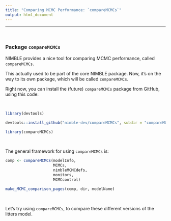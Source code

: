 ```yaml
---
title: "Comparing MCMC Performance: `compareMCMCs`"
output: html_document
---
```


---

\   


### Package `compareMCMCs`

NIMBLE provides a nice tool for comparing MCMC performance, called `compareMCMCs`.

This actually used to be part of the core NIMBLE package.  Now, it's on the way to its own package, which will be called `compareMCMCs`.

Right now, you can install the (future) `compareMCMCs` package from GitHub, using this code:

\   

```r
library(devtools)

devtools::install_github("nimble-dev/compareMCMCs", subdir = "compareMCMCs")

library(compareMCMCs)
```

\   


The general framework for using `compareMCMCs` is:

```r
comp <- compareMCMCs(modelInfo,
                     MCMCs,
                     nimbleMCMCdefs,
                     monitors,
                     MCMCcontrol)

make_MCMC_comparison_pages(comp, dir, modelName)
```

\   

Let's try using `compareMCMCs`, to compare these different versions of the litters model.



\  

\  

\  

\  

\  

\  

\  

\  

\  

\  

\  

\  

\  

\  


